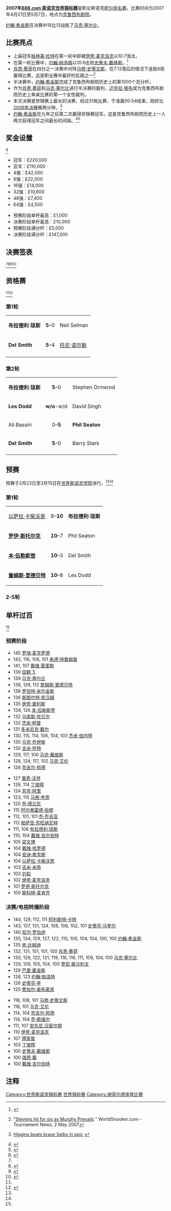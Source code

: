 {{noteTA
|G1=Snooker
}}
{{桌球大赛
|tournament_name=[[斯诺克世界锦标赛|888.com 斯诺克世界锦标赛]]
|dates=2007年4月21日-5月7日
|venue=[[克鲁西布剧院|克鲁西布剧院]]
|location=[[谢菲尔德|谢菲尔德]]
|country={{ENG}}
|organisation=[[世界台联|世界台联]]
|format=[[斯诺克世界排名|积分排名赛]]
|Total prize fund=
|winners_share=£220,000
|highest_break=144
|winner={{flagicon|SCO}} [[约翰·希金斯|约翰·希金斯]]
|runner_up={{flagicon|ENG}}  [[马克·塞尔比|马克·塞尔比]]
|score=18–13
|previous=[[2006年斯诺克世界锦标赛|2006]]
|next=[[2008年斯诺克世界锦标赛|2008]]}}

'''2007年[[斯诺克世界锦标赛|888.com 斯诺克世界锦标赛]]'''是职业斯诺克[[斯诺克世界排名|积分排名赛]]，比赛时间为2007年4月21日至5月7日，地点为[[克鲁西布剧院|克鲁西布剧院]]。

[[约翰·希金斯|约翰·希金斯]]在决赛中18比13战胜了[[马克·塞尔比|马克·塞尔比]]。

== 比赛亮点 ==
* 上届冠军[[格林美·杜特|格林美·杜特]]在第一轮中即被[[伊恩·麦克洛克|伊恩·麦克洛克]]以10:7淘汰。
* 在第一轮比赛中，[[约翰·帕洛特|约翰·帕洛特]]以10:9击败[[史蒂夫·戴维斯|史蒂夫·戴维斯]]。<ref name="BBC6580523">{{en icon}}{{cite web|url=http://news.bbc.co.uk/sport1/hi/other_sports/snooker/6580523.stm|title=Parrott edges out colleague Davis|date=2007-04-22|accessdate=2007-04-22|work=BBC Sport|publisher=[[BBC|BBC]] News|archive-date=2007-05-27|archive-url=https://web.archive.org/web/20070527004334/http://news.bbc.co.uk/sport1/hi/other_sports/snooker/6580523.stm|dead-url=no}}</ref>
* [[肖恩·墨菲|肖恩·墨菲]]在四分之一决赛中对阵[[马修·史蒂文斯|马修·史蒂文斯]]，在7:12落后的情况下连胜6局赢得比赛，这是职业赛中最好的反超之一<ref>{{en icon}}"[http://www.worldsnooker.com/tournament_news(id18688)-61.htm Stevens hit for six as Murphy Prevails] {{Wayback|url=http://www.worldsnooker.com/tournament_news(id18688)-61.htm |date=20080113023019 }}" WorldSnooker.com - Tournament News, 2 May 2007</ref>
* 半决赛中，[[约翰·希金斯|约翰·希金斯]]完成了克鲁西布剧院历史上的第1000个百分杆。
* 作为[[肖恩·墨菲|肖恩·墨菲]]和[[马克·塞尔比|马克·塞尔比]]进行半决赛的裁判，[[迈克拉·塔布|迈克拉·塔布]]成为克鲁西布剧院历史上单桌比赛的第一个女性裁判。
* 本次决赛是世锦赛上最长的决赛，经过31局比赛，于凌晨00:54结束，刚好比[[2006年斯诺克世界锦标赛|2006年决赛]]晚两分钟。<ref>{{en icon}}[http://news.bbc.co.uk/sport1/hi/other_sports/snooker/6633177.stm Higgins beats brave Selby in epic] {{Wayback|url=http://news.bbc.co.uk/sport1/hi/other_sports/snooker/6633177.stm |date=20071018131743 }}</ref>
* [[约翰·希金斯|约翰·希金斯]]在九年之后第二次赢得世锦赛冠军。这是克鲁西布剧院历史上一人两次获得冠军之间最长的间隔。<ref name="BBCDenied">{{cite news |url=http://news.bbc.co.uk/sport1/hi/other_sports/snooker/6562751.stm |title=O'Sullivan Draw Fix Claim Denied |accessdate=2007-04-27 |work=BBC Sport |publisher=[[BBC|BBC]] News |date=2007-04-17 |archive-date=2007-04-28 |archive-url=https://web.archive.org/web/20070428182432/http://news.bbc.co.uk/sport1/hi/other_sports/snooker/6562751.stm |dead-url=no }}</ref><ref name="EasyOdds1">{{cite web |url=http://www.easyodds.com/compareodds/snooker/m/25390-19-3.html |title=World Championship – Outright |accessdate=2007-04-27 |work=EasyOdds.com |deadurl=yes |archiveurl=https://web.archive.org/web/20070427164224/http://www.easyodds.com/compareodds/snooker/m/25390-19-3.html |archivedate=2007-04-27 }}</ref> 

==奖金设置==
<ref name="Global Snooker">{{cite web|title=World Snooker Championship 2007|url=http://www.global-snooker.com/professional-archive-world-snooker-championship-2007.asp|publisher=Global Snooker|accessdate=2010-10-28|deadurl=yes|archiveurl=https://web.archive.org/web/20110310182352/http://www.global-snooker.com/professional-archive-world-snooker-championship-2007.asp|archivedate=2011-03-10}}</ref>
{{Col-begin}}
{{Col-2}}
*冠军：£220,000
*亚军：£110,000
*4强：£42,000
*8强：£22,000
*16强：£14,000
*32强：£10,600
*48强：£7,400
*64强：£4,500
{{Col-2}}
*预赛阶段单杆最高：£1,000
*决赛阶段单杆最高：£10,000
*预赛阶段满分杆：£5,000
*决赛阶段满分杆：£147,000
{{Col-end}}

==决赛签表==
<ref name="Global Snooker"/><ref>{{cite web|title=888.Com World Championship 2007|url=http://www.snooker.org/trn/0607/wc2007_res.shtml|publisher=WWW Snooker|accessdate=2010-10-28|archive-date=2010-03-27|archive-url=https://web.archive.org/web/20100327174225/http://www.snooker.org/trn/0607/wc2007_res.shtml|dead-url=no}}</ref><ref>{{cite web|title=2007 World Championships Results|url=http://snookerdatabase.co.uk/EventResultGrid.aspx?EventKey=3|publisher=Snooker Database|accessdate=2010-10-28|archive-date=2011-08-27|archive-url=https://web.archive.org/web/20110827123341/http://snookerdatabase.co.uk/EventResultGrid.aspx?EventKey=3|dead-url=no}}</ref><ref>{{cite web|title=2007 888.com World Championship|url=http://www.globalsnookercentre.co.uk/files/Results/2006-7/2007-888-crucible.htm|publisher=Global Snooker Centre|archiveurl=https://web.archive.org/web/20070819071852/http://www.globalsnookercentre.co.uk/files/Results/2006-7/2007-888-crucible.htm|archivedate=2007-08-19|deadurl=yes|accessdate=2011-04-10}}</ref> 
{{World Snooker Championship Rounds
<!--Date-Place/Player 1/Score 1/Player 2/Score 2 -->
<!---->
<!--  ROUND -->
<!--   32   -->
<!---->
<!--Match1  -->
|4月21日|{{flagicon|SCO}} [[格林美·杜特|格林美·杜特]] (1)|7|{{flagicon|ENG}} '''[[伊恩·麦克洛克|伊恩·麦克洛克]]'''|'''10'''
<!--Match2  -->
|4月21日-22日|{{Nowrap|{{flagicon|ENG}} '''[[安东尼·汉密尔顿|安东尼·汉密尔顿]]''' '''(16)'''}}|'''10'''|{{flagicon|HKG}} [[傅家俊|傅家俊]]|3
<!--Match3  -->
|4月23日-24日|{{flagicon|SCO}} '''[[史蒂芬·马奎尔|史蒂芬·马奎尔]]''' '''(9)'''|'''10'''|{{flagicon|ENG}} [[乔·佩里|乔·佩里]]|3
<!--Match4  -->
|4月24日|{{flagicon|WAL}} [[马克·威廉姆斯|马克·威廉姆斯]] (8)|9|{{flagicon|NIR}} '''[[乔·斯维尔|乔·斯维尔]]'''|'''10'''
<!--Match5  -->
|4月25日-26日|{{flagicon|SCO}} '''[[约翰·希金斯|约翰·希金斯]]''' '''(5)'''|'''10''' |{{flagicon|ENG}} [[迈克尔·霍尔特|迈克尔·霍尔特]]|4
<!--Match6  -->
|4月22日-23日|{{flagicon|ENG}} [[巴里·霍金斯|巴里·霍金斯]] (12)|9|{{flagicon|IRL}} '''[[费加尔·奥布莱恩|费加尔·奥布莱恩]]'''|'''10'''
<!--Match7  -->
|4月25日|{{flagicon|AUS}} '''[[尼尔·罗伯逊|尼尔·罗伯逊]]''' '''(13)'''|'''10''' |{{flagicon|WAL}} [[瑞恩·戴|瑞恩·戴]]|5
<!--Match8  -->
|4月22日-23日|{{flagicon|ENG}} '''[[罗尼·奥沙利文|罗尼·奥沙利文]]''' '''(4)'''|'''10'''|{{flagicon|PRC}} [[丁俊晖|丁俊晖]]|2
<!--Match9  -->
|4月23日-24日|{{flagicon|IRL}} [[肯·达赫迪|肯·达赫迪]] (3)|7 |{{flagicon|NIR}} '''[[马克·艾伦|马克·艾伦]]'''|'''10'''
<!--Match10  -->
|4月21日-22日|{{flagicon|WAL}} '''[[马修·史蒂文斯|马修·史蒂文斯]]''' '''(14)'''|'''10'''|{{flagicon|IRL}} [[乔·德兰尼|乔·德兰尼]]|2
<!--Match11  -->
|4月21日-22日|{{flagicon|ENG}} [[史蒂夫·戴维斯|史蒂夫·戴维斯]] (11)|9|{{flagicon|ENG}} '''[[约翰·帕洛特|约翰·帕洛特]]'''|'''10'''
<!--Match12  -->
|4月23日|{{flagicon|ENG}} '''[[肖恩·墨菲|肖恩·墨菲]]''' '''(6)'''|'''10'''|{{flagicon|ENG}} [[朱德·特鲁姆普|朱德·特鲁姆普]]|6
<!--Match13  -->
|4月21日-22日|{{flagicon|ENG}} '''[[彼得·艾伯顿|彼得·艾伯顿]]''' '''(7)'''|'''10'''|{{flagicon|ENG}} [[奈吉尔·邦德|奈吉尔·邦德]]|7
<!--Match14  -->
|4月24日-25日|{{flagicon|ENG}} [[史蒂芬·李|史蒂芬·李]] (10)|7|{{flagicon|ENG}} '''[[马克·塞尔比|马克·塞尔比]]'''|'''10'''
<!--Match15  -->
|4月25日-26日|{{flagicon|ENG}} '''[[阿利斯特·卡特|阿利斯特·卡特]]''' '''(15)'''|'''10'''|{{flagicon|ENG}} [[安迪·希克斯|安迪·希克斯]]|4
<!--Match16  -->
|4月24日-25日|{{flagicon|SCO}} '''[[史蒂芬·亨德利|史蒂芬·亨德利]]''' '''(2)'''|'''10'''|{{flagicon|ENG}} [[戴维·吉尔伯特|戴维·吉尔伯特]]|7
<!---->
<!--  ROUND -->
<!--   16   -->
<!---->
<!--Match17  -->
|4月26日-28日|{{flagicon|ENG}} [[伊恩·麦克洛克|伊恩·麦克洛克]]|8|{{Nowrap|{{flagicon|ENG}} '''[[安东尼·汉密尔顿|安东尼·汉密尔顿]]''' '''(16)'''}}|'''13'''
<!--Match18  -->
|4月27日-28日|{{flagicon|SCO}} '''[[史蒂芬·马奎尔|史蒂芬·马奎尔]]''' '''(9)'''|'''13''' |{{flagicon|NIR}} [[乔·斯维尔|乔·斯维尔]]|8
<!--Match19  -->
|4月28日-30日|{{flagicon|SCO}} '''[[约翰·希金斯|约翰·希金斯]]''' '''(5)'''|'''13''' |{{flagicon|IRL}} [[费加尔·奥布莱恩|费加尔·奥布莱恩]]|4
<!--Match20  -->
|4月29日-30日|{{flagicon|AUS}} [[尼尔·罗伯逊|尼尔·罗伯逊]] (13)|10 |{{flagicon|ENG}} '''[[罗尼·奥沙利文|罗尼·奥沙利文]]''' '''(4)'''|'''13'''
<!--Match21  -->
|4月27日-28日|{{flagicon|NIR}} [[马克·艾伦|马克·艾伦]]|9 |{{flagicon|WAL}} '''[[马修·史蒂文斯|马修·史蒂文斯]]''' '''(14)'''|'''13'''
<!--Match22  -->
|4月26日-27日|{{flagicon|ENG}} [[约翰·帕洛特|约翰·帕洛特]]|8 |{{flagicon|ENG}} '''[[肖恩·墨菲|肖恩·墨菲]]''' '''(6)'''|'''13'''
<!--Match23  -->
|4月29日-30日|{{flagicon|ENG}} [[彼得·艾伯顿|彼得·艾伯顿]] (7)|8 |{{flagicon|ENG}} '''[[马克·塞尔比|马克·塞尔比]]'''|'''13'''
<!--Match24  -->
|4月28日-30日|{{flagicon|ENG}} '''[[阿利斯特·卡特|阿利斯特·卡特]]''' '''(15)'''|'''13''' |{{flagicon|SCO}} [[史蒂芬·亨德利|史蒂芬·亨德利]] (2)|6
<!---->
<!--  QUARTER- -->
<!--   FINALS -->
<!---->
<!--QF1  -->
|5月1日-2日|{{Nowrap|{{flagicon|ENG}} [[安东尼·汉密尔顿|安东尼·汉密尔顿]] (16)}}|7 |{{flagicon|SCO}} '''[[史蒂芬·马奎尔|史蒂芬·马奎尔]]''' '''(9)'''|'''13'''
<!--QF2  -->
|5月1日-2日|{{flagicon|SCO}} '''[[约翰·希金斯|约翰·希金斯]]''' '''(5)'''|'''13''' |{{flagicon|ENG}} [[罗尼·奥沙利文|罗尼·奥沙利文]] (4)|9
<!--QF3  -->
|5月1日-2日|{{flagicon|WAL}} [[马修·史蒂文斯|马修·史蒂文斯]] (14)|12 |{{flagicon|ENG}} '''[[肖恩·墨菲|肖恩·墨菲]]''' '''(6)'''|'''13'''
<!--QF4  -->
|5月1日-2日|{{flagicon|ENG}} '''[[马克·塞尔比|马克·塞尔比]]'''|'''13''' |{{flagicon|ENG}} [[阿利斯特·卡特|阿利斯特·卡特]] (15)|12
<!---->
<!--   SEMI-  -->
<!--  FINALS -->
<!---->
<!--SF1  -->
|5月3日-5日|{{Nowrap|{{flagicon|SCO}} [[史蒂芬·马奎尔|史蒂芬·马奎尔]] (9)}}|15 |{{flagicon|SCO}} '''[[约翰·希金斯|约翰·希金斯]]''' '''(5)'''|'''17'''
<!--SF2  -->
|5月3日-5日|{{flagicon|ENG}} [[肖恩·墨菲|肖恩·墨菲]] (6)|16 |{{flagicon|ENG}} '''[[马克·塞尔比|马克·塞尔比]]''' |'''17'''
<!---->
<!--  FINAL -->
<!---->
|(''35局18胜'') 克鲁西布剧院，5月6日-7日裁判：[[艾利安·威廉姆斯|艾利安·威廉姆斯]]
|'''[[约翰·希金斯|约翰·希金斯]]''' '''(5)'''<br />{{SCO}}
|'''18'''–13
|[[马克·塞尔比|马克·塞尔比]] <br />{{ENG}}
| '''73'''–25, '''58'''–32, 19–95, 25–76, 10–132, '''97'''–0, '''98'''–11, '''86'''–5, '''75'''–0, '''85'''–9, '''101'''–24, '''70'''–61, 59–75, '''98'''–0, '''78'''–55, '''116'''–0, 36–73, 0–110, 35–65, 4–74, 0–66, 48–72, '''81'''–40, 63–70, '''75'''–2, 22–82, 54–77, '''71'''–33, '''57'''–41, '''129'''–1, '''78'''–1
|5 单杆过百: 3 (希金斯) & 2 (塞尔比)
希金斯单杆最高：129<br />
塞尔比单杆最高：116
| 73–25, 58–32, 19–'''95''', 25–'''76''', 10–'''132''', 97–0, 98–11, 86–5, 75–0, 85–9, 101–24, 70–61, 59–'''75''', 98–0, 78–55, 116–0, 36–'''73''', 0–'''110''', 35–'''65''', 4–'''74''', 0–'''66''', 48–'''72''', 81–40, 63–'''70''', 75–2, 22–'''82''', 54–'''77''', 71–33, 57–41, 129–1, 78–1
|[[约翰·希金斯|约翰·希金斯]]赢得冠军。
<!---->
<!--  Frame header info -->
<!---->
|''19局10胜''
|''25局13胜''
|''25局13胜''
|''33局17胜''
}}

==资格赛==
<ref name="Global Snooker"/><ref name="GSC Qualifying">{{cite web|title=2007 888.com World Championship Qualifying|url=http://www.globalsnookercentre.co.uk/files/Results/2006-7/2007-888-qual1.htm|publisher=Global Snooker Centre|archiveurl=https://web.archive.org/web/20070819071719/http://www.globalsnookercentre.co.uk/files/Results/2006-7/2007-888-qual1.htm|archivedate=2007-08-19|deadurl=yes|accessdate=2011-04-10}}</ref> 
===第1轮===
{|
| {{flagicon|ENG}} '''布拉德利·琼斯''' || align="center"| '''5'''–0 || {{flagicon|ENG}} Neil Selman
|-
| {{flagicon|ENG}} '''Del Smith''' || align="center"| '''5'''–4 || {{flagicon|ENG}} [[托尼·诺尔斯|托尼·诺尔斯]]
|-
|}

===第2轮===
{|
| {{flagicon|ENG}} '''布拉德利·琼斯''' || align="center"|'''5'''–0 || {{flagicon|ENG}} Stephen Ormerod
|-
| {{flagicon|ENG}} '''Les Dodd''' || align="center"|'''w/o'''-w/d || {{flagicon|IND}} David Singh
|-
| {{flagicon|ENG}} Ali Bassiri || align="center"|0–'''5''' || {{flagicon|ENG}} '''Phil Seaton'''
|-
| {{flagicon|ENG}} '''Del Smith''' || align="center"|'''5'''–0 || {{flagicon|ENG}} Barry Stark
|-
|}

==预赛==
预赛于2月23日至3月15日在[[世界斯诺克学院|世界斯诺克学院]]进行。<ref name="Global Snooker"/><ref name="GSC Qualifying"/>

===第1轮===

{|
| {{flagicon|THA}} [[以萨拉·卡柴沃恩|以萨拉·卡柴沃恩]] || 8–'''10''' || {{flagicon|ENG}} '''布拉德利·琼斯'''
|-
| {{flagicon|NLD}} '''[[罗伊·斯托尔克|罗伊·斯托尔克]]''' || '''10'''–7 || {{flagicon|ENG}} Phil Seaton
|-
| {{flagicon|ENG}} '''[[本·伍勒斯登|本·伍勒斯登]]''' || '''10'''–3 || {{flagicon|ENG}} Del Smith
|-
| {{flagicon|ENG}} '''[[詹姆斯·里德贝特|詹姆斯·里德贝特]]''' || '''10'''–8 || {{flagicon|ENG}} Les Dodd
|}

===2-5轮===
{{32TeamX4RoundBracket-NoSeeds
| RD1 = 第2轮<br />19局10胜
| RD2 = 第3轮<br />19局10胜
| RD3 = 第4轮<br />19局10胜
| RD4 = 第5轮<br />19局10胜

| RD1-team01 ={{flagicon|ENG}} [[阿尔弗雷德·伯顿|阿尔弗雷德·伯顿]]
| RD1-score01 ='''10'''
| RD1-team02 ={{flagicon|SCO}} [[罗伯特·史蒂芬|罗伯特·史蒂芬]]
| RD1-score02 =9
| RD1-team03 ={{flagicon|CHN}} '''[[刘崧_(斯诺克运动员)|刘崧]]'''
| RD1-score03 ='''10'''
| RD1-team04 ={{flagicon|NZL}} [[迪尼·奥卡恩|迪尼·奥卡恩]]
| RD1-score04 =3
| RD1-team05 ={{flagicon|ENG}} '''[[朱德·特鲁姆普|朱德·特鲁姆普]]'''
| RD1-score05 ='''10'''
| RD1-team06 ={{flagicon|ENG}} [[布拉德利·琼斯|布拉德利·琼斯]]
| RD1-score06 =8
| RD1-team07 ={{flagicon|CHN}} '''[[田鹏飞|田鹏飞]]'''
| RD1-score07 ='''10'''
| RD1-team08 ={{flagicon|NLD}} [[罗伊·斯托尔克|罗伊·斯托尔克]]
| RD1-score08 =2
| RD1-team09 ={{flagicon|ENG}} '''[[马克·乔伊斯|马克·乔伊斯]]'''
| RD1-score09 ='''10'''
| RD1-team10 ={{flagicon|UAE}} [[默罕迈德·塞哈比|默罕迈德·塞哈比]]
| RD1-score10 =6
| RD1-team11 ={{flagicon|ENG}} [[保罗·威克斯|保罗·威克斯]]
| RD1-score11 =3
| RD1-team12 ={{flagicon|MLT}} '''[[亚历克斯·伯格|亚历克斯·伯格]]'''
| RD1-score12 ='''10'''
| RD1-team13 ={{flagicon|ENG}} '''[[李·佩奇|李·佩奇]]'''
| RD1-score13 ='''10'''
| RD1-team14 ={{nowrap|{{flagicon|NIR}} [[德尔莫特·麦克格林奇|德尔莫特·麦克格林奇]]}}
| RD1-score14 =1
| RD1-team15 ={{flagicon|ENG}} '''[[马修·考奇|马修·考奇]]'''
| RD1-score15 ='''10'''
| RD1-team16 ={{flagicon|WAL}} [[杰米·琼斯|杰米·琼斯]]
| RD1-score16 =5
| RD1-team17 ={{flagicon|WAL}} '''[[伊恩·普利斯|伊恩·普利斯]]'''
| RD1-score17 ='''10'''
| RD1-team18 ={{flagicon|ENG}} [[本·伍勒斯登|本·伍勒斯登]]
| RD1-score18 =8
| RD1-team19 ={{flagicon|CHN}} '''[[梁文博|梁文博]]'''
| RD1-score19 ='''10'''
| RD1-team20 ={{flagicon|ENG}} [[杰夫·坎迪|杰夫·坎迪]]
| RD1-score20 =5
| RD1-team21 ={{flagicon|ENG}} '''[[保罗·戴维森|保罗·戴维森]]'''
| RD1-score21 ='''10'''
| RD1-team22 ={{flagicon|ENG}} [[彼得·莱恩斯|彼得·莱恩斯]]
| RD1-score22 =8
| RD1-team23 ={{nowrap|{{flagicon|THA}} '''[[帕萨空·苏旺纳瓦特|帕萨空·苏旺纳瓦特]]'''}}
| RD1-score23 ='''10'''
| RD1-team24 ={{flagicon|GER}} [[帕特里克·爱因斯勒|帕特里克·爱因斯勒]]
| RD1-score24 =4
| RD1-team25 ={{flagicon|ENG}} [[克里斯·梅林|克里斯·梅林]]
| RD1-score25 =6
| RD1-team26 ={{flagicon|IRL}} '''[[戴维·莫里斯|戴维·莫里斯]]'''
| RD1-score26 ='''10'''
| RD1-team27 ={{flagicon|ENG}} '''[[李·斯皮克|李·斯皮克]]'''
| RD1-score27 ='''10'''
| RD1-team28 ={{flagicon|ENG}} [[肖恩·斯多瑞|肖恩·斯多瑞]]
| RD1-score28 =4
| RD1-team29 ={{flagicon|ENG}} [[克里斯·诺布里|克里斯·诺布里]]
| RD1-score29 =9
| RD1-team30 ={{flagicon|ENG}} '''[[詹姆斯·里德贝特|詹姆斯·里德贝特]]'''
| RD1-score30 ='''10'''
| RD1-team31 ={{flagicon|ENG}} '''[[安德鲁·希金森|安德鲁·希金森]]'''
| RD1-score31 ='''10'''
| RD1-team32 ={{flagicon|SCO}} [[马克·鲍耶|马克·鲍耶]]
| RD1-score32 =4

| RD2-team01 ={{flagicon|ENG}} '''[[戴维·吉尔伯特|戴维·吉尔伯特]]'''
| RD2-score01 ='''10'''
| RD2-team02 ={{flagicon|ENG}} [[阿尔弗雷德·伯顿|阿尔弗雷德·伯顿]]
| RD2-score02 =9
| RD2-team03 ={{flagicon|MLT}} [[托尼·德拉科|托尼·德拉科]]
| RD2-score03 =9
| RD2-team04 ={{flagicon|CHN}} '''[[刘崧_(斯诺克运动员)|刘崧]]'''
| RD2-score04 ='''10'''
| RD2-team05 ={{flagicon|PAK}} [[苏克·阿里|苏克·阿里]]
| RD2-score05 =7
| RD2-team06 ={{flagicon|ENG}} '''[[朱德·特鲁姆普|朱德·特鲁姆普]]'''
| RD2-score06 ='''10'''
| RD2-team07 ={{flagicon|ENG}} '''[[乔·乔吉亚|乔·乔吉亚]]'''
| RD2-score07 ='''10'''
| RD2-team08 ={{flagicon|CHN}} [[田鹏飞|田鹏飞]]
| RD2-score08 =4
| RD2-team09 ={{flagicon|FIN}} [[罗宾·赫尔|罗宾·赫尔]]
| RD2-score09 =w/d
| RD2-team10 ={{flagicon|ENG}} '''[[马克·乔伊斯|马克·乔伊斯]]'''
| RD2-score10 ='''w/o'''
| RD2-team11 ={{flagicon|ENG}} '''[[罗瑞·麦克罗德|罗瑞·麦克罗德]]'''
| RD2-score11 ='''10'''
| RD2-team12 ={{flagicon|MLT}} [[亚历克斯·伯格|亚历克斯·伯格]]
| RD2-score12 =6
| RD2-team13 ={{flagicon|WAL}} '''[[保罗·戴维斯|保罗·戴维斯]]'''
| RD2-score13 ='''10'''
| RD2-team14 ={{flagicon|ENG}} [[李·佩奇|李·佩奇]]
| RD2-score14 =1
| RD2-team15 ={{flagicon|ENG}} '''[[吉米·米奇|吉米·米奇]]'''
| RD2-score15 ='''10'''
| RD2-team16 ={{flagicon|ENG}} [[马修·考奇|马修·考奇]]
| RD2-score16 =4
| RD2-team17 ={{flagicon|IRL}} '''[[乔·德兰尼|乔·德兰尼]]'''
| RD2-score17 ='''10'''
| RD2-team18 ={{flagicon|WAL}} [[伊恩·普利斯|伊恩·普利斯]]
| RD2-score18 =7
| RD2-team19 ={{flagicon|ENG}} '''[[麦克·邓恩|麦克·邓恩]]'''
| RD2-score19 ='''10'''
| RD2-team20 ={{flagicon|CHN}} [[梁文博|梁文博]]
| RD2-score20 =3
| RD2-team21 ={{flagicon|SCO}} '''[[杰米·伯内特|杰米·伯内特]]'''
| RD2-score21 ='''10'''
| RD2-team22 ={{flagicon|ENG}} [[保罗·戴维森|保罗·戴维森]]
| RD2-score22 =5
| RD2-team23 ={{flagicon|ENG}} [[大卫·罗|大卫·罗]]
| RD2-score23 =8
| RD2-team24 ={{nowrap|{{flagicon|THA}} '''[[帕萨空·苏旺纳瓦特|帕萨空·苏旺纳瓦特]]'''}}
| RD2-score24 ='''10'''
| RD2-team25 ={{flagicon|ENG}} '''[[安德鲁·诺曼|安德鲁·诺曼]]'''
| RD2-score25 ='''10'''
| RD2-team26 ={{flagicon|IRL}} [[戴维·莫里斯|戴维·莫里斯]]
| RD2-score26 =8
| RD2-team27 ={{flagicon|NIR}} '''[[马克·艾伦|马克·艾伦]]'''
| RD2-score27 ='''10'''
| RD2-team28 ={{flagicon|ENG}} [[李·斯皮克|李·斯皮克]]
| RD2-score28 =5
| RD2-team29 ={{flagicon|ENG}} [[斯图尔特·佩特曼|斯图尔特·佩特曼]]
| RD2-score29 =3
| RD2-team30 ={{flagicon|ENG}} '''[[詹姆斯·里德贝特|詹姆斯·里德贝特]]'''
| RD2-score30 ='''10'''
| RD2-team31 ={{flagicon|SCO}} [[斯科特·麦肯齐|斯科特·麦肯齐]]
| RD2-score31 =6
| RD2-team32 ={{flagicon|ENG}} '''[[安德鲁·希金森|安德鲁·希金森]]'''
| RD2-score32 ='''10'''

| RD3-team01 ={{flagicon|NIR}} [[杰拉德·格林|杰拉德·格林]]
| RD3-score01 =6
| RD3-team02 ={{flagicon|ENG}} '''[[戴维·吉尔伯特|戴维·吉尔伯特]]'''
| RD3-score02 ='''10'''
| RD3-team03 ={{nowrap|{{flagicon|ENG}} '''[[阿德里安·戈恩内尔|阿德里安·戈恩内尔]]'''}}
| RD3-score03 ='''10'''
| RD3-team04 ={{flagicon|CHN}} [[刘崧_(斯诺克运动员)|刘崧]]
| RD3-score04 =8
| RD3-team05 ={{flagicon|ENG}} [[杰米·柯普|杰米·柯普]]
| RD3-score05 =7
| RD3-team06 ={{flagicon|ENG}} '''[[朱德·特鲁姆普|朱德·特鲁姆普]]'''
| RD3-score06 ='''10'''
| RD3-team07 ={{flagicon|SCO}} '''[[乔·亨利|乔·亨利]]'''
| RD3-score07 ='''10'''
| RD3-team08 ={{flagicon|ENG}} [[乔·乔吉亚|乔·乔吉亚]]
| RD3-score08 =7
| RD3-team09 ={{nowrap|{{flagicon|IRL}} '''[[费加尔·奥布莱恩|费加尔·奥布莱恩]]'''}}
| RD3-score09 ='''10'''
| RD3-team10 ={{flagicon|ENG}} [[马克·乔伊斯|马克·乔伊斯]]
| RD3-score10 =4
| RD3-team11 ={{flagicon|ENG}} [[汤姆·福特|汤姆·福特]]
| RD3-score11 =8
| RD3-team12 ={{flagicon|ENG}} '''[[罗瑞·麦克罗德|罗瑞·麦克罗德]]'''
| RD3-score12 ='''10'''
| RD3-team13 ={{flagicon|IRL}} '''[[迈克尔·佳吉|迈克尔·佳吉]]'''
| RD3-score13 ='''10'''
| RD3-team14 ={{flagicon|WAL}} [[保罗·戴维斯|保罗·戴维斯]]
| RD3-score14 =5
| RD3-team15 ={{flagicon|ENG}} '''[[马克·戴维斯|马克·戴维斯]]'''
| RD3-score15 ='''10'''
| RD3-team16 ={{flagicon|ENG}} [[吉米·米奇|吉米·米奇]]
| RD3-score16 =2
| RD3-team17 ={{flagicon|ENG}} [[巴里·品吉斯|巴里·品吉斯]]
| RD3-score17 =9
| RD3-team18 ={{flagicon|IRL}} '''[[乔·德兰尼|乔·德兰尼]]'''
| RD3-score18 ='''10'''
| RD3-team19 ={{flagicon|ENG}} '''[[戴维·哈罗德|戴维·哈罗德]]'''
| RD3-score19 ='''10'''
| RD3-team20 ={{flagicon|ENG}} [[麦克·邓恩|麦克·邓恩]]
| RD3-score20 =3
| RD3-team21 ={{flagicon|ENG}} [[吉米·怀特|吉米·怀特]]
| RD3-score21 =4
| RD3-team22 ={{flagicon|SCO}} '''[[杰米·伯内特|杰米·伯内特]]'''
| RD3-score22 ='''10'''
| RD3-team23 ={{flagicon|SCO}} '''[[马库斯·坎贝尔|马库斯·坎贝尔]]'''
| RD3-score23 ='''10'''
| RD3-team24 ={{nowrap|{{flagicon|THA}} [[帕萨空·苏旺纳瓦特|帕萨空·苏旺纳瓦特]]}}
| RD3-score24 =9
| RD3-team25 ={{flagicon|WAL}} '''[[多米尼克·戴尔|多米尼克·戴尔]]'''
| RD3-score25 ='''10'''
| RD3-team26 ={{flagicon|ENG}} [[安德鲁·诺曼|安德鲁·诺曼]]
| RD3-score26 =8
| RD3-team27 ={{flagicon|ENG}} [[罗德·罗勒尔|罗德·罗勒尔]]
| RD3-score27 =5
| RD3-team28 ={{flagicon|NIR}} '''[[马克·艾伦|马克·艾伦]]'''
| RD3-score28 ='''10'''
| RD3-team29 ={{flagicon|ENG}} '''[[约翰·帕洛特|约翰·帕洛特]]'''
| RD3-score29 ='''10'''
| RD3-team30 ={{flagicon|ENG}} [[詹姆斯·里德贝特|詹姆斯·里德贝特]]
| RD3-score30 =7
| RD3-team31 ={{flagicon|ENG}} '''[[里奇·沃登|里奇·沃登]]'''
| RD3-score31 ='''10'''
| RD3-team32 ={{flagicon|ENG}} [[安德鲁·希金森|安德鲁·希金森]]
| RD3-score32 =9

| RD4-team01 ={{flagicon|ENG}} [[马克·金|马克·金]]
| RD4-score01 =6
| RD4-team02 ={{flagicon|ENG}} '''[[戴维·吉尔伯特|戴维·吉尔伯特]]'''
| RD4-score02 ='''10'''
| RD4-team03 ={{flagicon|ENG}} '''[[迈克尔·霍尔特|迈克尔·霍尔特]]''' 
| RD4-score03 ='''10'''
| RD4-team04 ={{nowrap|{{flagicon|ENG}} [[阿德里安·戈恩内尔|阿德里安·戈恩内尔]]}}
| RD4-score04 =7
| RD4-team05 ={{flagicon|THA}} [[詹姆斯·瓦塔纳|詹姆斯·瓦塔纳]]
| RD4-score05 =5
| RD4-team06 ={{flagicon|ENG}} '''[[朱德·特鲁姆普|朱德·特鲁姆普]]'''
| RD4-score06 ='''10'''
| RD4-team07 ={{flagicon|ENG}} '''[[乔·佩里|乔·佩里]]''' 
| RD4-score07 ='''10'''
| RD4-team08 ={{flagicon|SCO}} [[乔·亨利|乔·亨利]]
| RD4-score08 =5
| RD4-team09 ={{flagicon|ENG}} [[斯图尔特·宾汉姆|斯图尔特·宾汉姆]]
| RD4-score09 =5
| RD4-team10 ={{nowrap|{{flagicon|IRL}} '''[[费加尔·奥布莱恩|费加尔·奥布莱恩]]'''}}
| RD4-score10 ='''10'''
| RD4-team11 ={{flagicon|ENG}} '''[[安迪·希克斯|安迪·希克斯]]''' 
| RD4-score11 ='''10'''
| RD4-team12 ={{flagicon|ENG}} [[罗瑞·麦克罗德|罗瑞·麦克罗德]]
| RD4-score12 =4
| RD4-team13 ={{flagicon|Hong Kong}} '''[[傅家俊|傅家俊]]'''
| RD4-score13 ='''10'''
| RD4-team14 ={{flagicon|IRL}} [[迈克尔·佳吉|迈克尔·佳吉]]
| RD4-score14 =9
| RD4-team15 ={{flagicon|CHN}} '''[[丁俊晖|丁俊晖]]'''
| RD4-score15 ='''10'''
| RD4-team16 ={{flagicon|ENG}} [[马克·戴维斯|马克·戴维斯]]
| RD4-score16 =6
| RD4-team17 ={{flagicon|SCO}} [[艾伦·麦克马努斯|艾伦·麦克马努斯]]
| RD4-score17 =9
| RD4-team18 ={{flagicon|IRL}} '''[[乔·德兰尼|乔·德兰尼]]'''
| RD4-score18 ='''10'''
| RD4-team19 ={{flagicon|Northern Ireland}} '''[[乔·斯维尔|乔·斯维尔]]''' 
| RD4-score19 ='''10'''
| RD4-team20 ={{flagicon|ENG}} [[戴维·哈罗德|戴维·哈罗德]]
| RD4-score20 =9
| RD4-team21 ={{flagicon|ENG}} '''[[奈吉尔·邦德|奈吉尔·邦德]]''' 
| RD4-score21 ='''10'''
| RD4-team22 ={{flagicon|SCO}} [[杰米·伯内特|杰米·伯内特]]
| RD4-score22 =6
| RD4-team23 ={{flagicon|WAL}} '''[[瑞恩·戴|瑞恩·戴]]'''
| RD4-score23 ='''10'''
| RD4-team24 ={{flagicon|SCO}} [[马库斯·坎贝尔|马库斯·坎贝尔]]
| RD4-score24 =5
| RD4-team25 ={{flagicon|ENG}} '''[[伊恩·麦克洛克|伊恩·麦克洛克]]''' 
| RD4-score25 ='''10'''
| RD4-team26 ={{flagicon|WAL}} [[多米尼克·戴尔|多米尼克·戴尔]]
| RD4-score26 =4
| RD4-team27 ={{flagicon|ENG}} [[罗伯特·米尔金斯|罗伯特·米尔金斯]] 
| RD4-score27 =4
| RD4-team28 ={{flagicon|NIR}} '''[[马克·艾伦|马克·艾伦]]'''
| RD4-score28 ='''10'''
| RD4-team29 ={{flagicon|ENG}} [[大卫·格雷|大卫·格雷]] 
| RD4-score29 =7
| RD4-team30 ={{flagicon|ENG}} '''[[约翰·帕洛特|约翰·帕洛特]]'''
| RD4-score30 ='''10'''
| RD4-team31 ={{flagicon|ENG}} '''[[马克·塞尔比|马克·塞尔比]]''' 
| RD4-score31 ='''10'''
| RD4-team32 ={{flagicon|ENG}} [[里奇·沃登|里奇·沃登]]
| RD4-score32 =6
}}

==单杆过百==
<ref name="Global Snooker"/>
===预赛阶段===
{{Col-begin}}
{{Col-2}}
* 145 [[罗瑞·麦克罗德|罗瑞·麦克罗德]]
* 142, 116, 106, 101 [[朱德·特鲁姆普|朱德·特鲁姆普]]
* 141, 107 [[戴维·莫里斯|戴维·莫里斯]]
* 139 [[田鹏飞|田鹏飞]]
* 139 [[马克·塞尔比|马克·塞尔比]]
* 138, 126, 112 [[詹姆斯·里德贝特|詹姆斯·里德贝特]]
* 138 [[罗伯特·米尔金斯|罗伯特·米尔金斯]]
* 136 [[斯图尔特·宾汉姆|斯图尔特·宾汉姆]]
* 135 [[伊恩·普利斯|伊恩·普利斯]]
* 134, 126 [[本·伍勒斯登|本·伍勒斯登]]
* 132 [[马库斯·坎贝尔|马库斯·坎贝尔]]
* 132 [[杰米·柯普|杰米·柯普]]
* 131 [[多米尼克·戴尔|多米尼克·戴尔]]
* 130, 115, 114, 106, 104, 103 [[杰米·伯内特|杰米·伯内特]]
* 130 [[马克·乔伊斯|马克·乔伊斯]]
* 130 [[吉米·怀特|吉米·怀特]]
* 129, 117, 100 [[马克·戴维斯|马克·戴维斯]]
* 128, 124, 117, 102 [[马克·艾伦|马克·艾伦]]
* 128 [[奈吉尔·邦德|奈吉尔·邦德]]
{{Col-2}}
* 127 [[里奇·沃登|里奇·沃登]]
* 126, 114 [[丁俊晖|丁俊晖]]
* 124 [[苏克·阿里|苏克·阿里]]
* 123, 115 [[马修·考奇|马修·考奇]]
* 120 [[乔·德兰尼|乔·德兰尼]]
* 115 [[阿尔弗雷德·伯顿|阿尔弗雷德·伯顿]]
* 112, 101, 101 [[乔·乔吉亚|乔·乔吉亚]]
* 112 [[帕萨空·苏旺纳瓦特|帕萨空·苏旺纳瓦特]]
* 111, 106 [[布拉德利·琼斯|布拉德利·琼斯]]
* 110, 104 [[戴维·吉尔伯特|戴维·吉尔伯特]]
* 105 [[梁文博|梁文博]]
* 104 [[戴维·哈罗德|戴维·哈罗德]]
* 104 [[安迪·希克斯|安迪·希克斯]]
* 104 [[以萨拉·卡柴沃恩|以萨拉·卡柴沃恩]]
* 103 [[吉米·米奇|吉米·米奇]]
* 103 [[刘崧_(斯诺克运动员)|刘崧]]
* 102 [[伊恩·麦克洛克|伊恩·麦克洛克]]
* 101 [[罗伊·斯托尔克|罗伊·斯托尔克]]
* 100 [[斯科特·麦肯齐|斯科特·麦肯齐]]
{{Col-end}}

===决赛/电视转播阶段===
{{Col-begin}}
{{Col-2}}
*144, 129, 112, 111 [[阿利斯特·卡特|阿利斯特·卡特]]
*143, 137, 131, 124, 108, 106, 102, 101 [[史蒂芬·马奎尔|史蒂芬·马奎尔]]
*140 [[尼尔·罗伯逊|尼尔·罗伯逊]]
*135, 134, 129, 127, 122, 110, 106, 104, 104, 100, 100 [[约翰·希金斯|约翰·希金斯]]
*135 [[肯·达赫迪|肯·达赫迪]]
*132, 131, 101, 101, 100 [[肖恩·墨菲|肖恩·墨菲]]
*130, 129, 122, 121, 119, 116, 116, 111, 109, 104, 100 [[马克·塞尔比|马克·塞尔比]]
*129, 109, 105, 104, 100 [[罗尼·奥沙利文|罗尼·奥沙利文]]
*129 [[巴里·霍金斯|巴里·霍金斯]]
*126, 123 [[约翰·帕洛特|约翰·帕洛特]]
*126 [[史蒂芬·李|史蒂芬·李]]
*120 [[费加尔·奥布莱恩|费加尔·奥布莱恩]]
{{Col-2}}
*118, 108, 101 [[马修·史蒂文斯|马修·史蒂文斯]]
*118, 101 [[马克·艾伦|马克·艾伦]]
*114, 104 [[奈吉尔·邦德|奈吉尔·邦德]]
*114, 104 [[乔·斯维尔|乔·斯维尔]]
*111, 107 [[安东尼·汉密尔顿|安东尼·汉密尔顿]]
*110 [[伊恩·麦克洛克|伊恩·麦克洛克]]
*107 [[傅家俊|傅家俊]]
*103 [[丁俊晖|丁俊晖]]
*100 [[史蒂夫·戴维斯|史蒂夫·戴维斯]]
*100 [[瑞恩·戴|瑞恩·戴]]
*100 [[戴维·吉尔伯特|戴维·吉尔伯特]]
{{Col-end}}

==注释==
{{reflist}}

{{斯诺克赛季06-07}}
{{斯诺克世界锦标赛}}

[[Category:世界斯诺克锦标赛|Category:世界斯诺克锦标赛]]
[[Category:2007年斯诺克|世界锦标赛]]
[[Category:谢菲尔德体育比赛|Category:谢菲尔德体育比赛]]